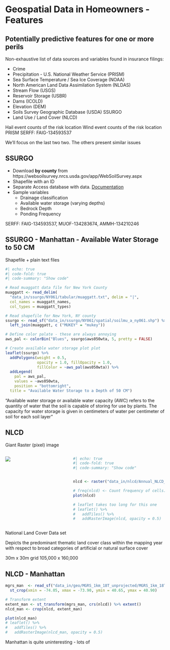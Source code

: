 # Geospatial Data in Homeowners - Features {background-color="#A1D6F4"}

## Potentially predictive features for one or more perils {background-color="#A1D6F4"}

:::{.incremental}
Non-exhaustive list of data sources and variables found in insurance filings:

- Crime
- Precipitation - U.S. National Weather Service (PRISM)
- Sea Surface Temperature / Sea Ice Coverage (NOAA)
- North American Land Data Assimilation System (NLDAS)
- Stream Flow (USGS)
- Reservoir Storage (USBR)
- Dams (ICOLD)
- Elevation (DEM)
- Soils Survey Geographic Database (USDA) SSURGO
- Land Use / Land Cover (NLCD)

:::

::: {.notes}

Hail event counts of the risk location
Wind event counts of the risk location 
PRISM SERFF: FAIG-134593537

We'll focus on the last two two. The others present similar issues

:::

## SSURGO {background-color="#A1D6F4"}

:::{.incremental} 

- Download **by county** from https://websoilsurvey.nrcs.usda.gov/app/WebSoilSurvey.aspx
- Shapefile with an ID
- Separate Access database with data. [Documentation](https://www.nrcs.usda.gov/resources/data-and-reports/soil-survey-geographic-database-ssurgo
)
- Sample variables 
  - Drainage classification 
  - Available water storage (varying depths)
  - Bedrock Depth
  - Ponding Frequency

:::

::: {.notes }

SERFF: FAIG-134593537, MUOF-134283674, AMMH-134210246

:::

## SSURGO - Manhattan - Available Water Storage to 50 CM {background-color="#A1D6F4"}

Shapefile + plain text files

```r
#| echo: true
#| code-fold: true
#| code-summary: "Show code"

# Read muaggatt data file for New York County
muaggatt <- read_delim(
  "data_in/ssurgo/NY061/tabular/muaggatt.txt", delim = "|",
  col_names = muaggatt_names,
  col_types = muaggatt_types)

# Read shapefile for New York, NY county
ssurgo <- read_sf("data_in/ssurgo/NY061/spatial/soilmu_a_ny061.shp") %>%
  left_join(muaggatt, c ("MUKEY" = "mukey"))

# Define color palate - these are always annoying
aws_pal <- colorBin("Blues", ssurgo$aws050wta, 5, pretty = FALSE)

# Create available water storage plot plot
leaflet(ssurgo) %>%
  addPolygons(weight = 0.5,
              opacity = 1.0, fillOpacity = 1.0,
              fillColor = ~aws_pal(aws050wta)) %>%
  addLegend(
    pal = aws_pal,
    values = ~aws050wta,
    position = "bottomright",
  title = "Available Water Storage to a Depth of 50 CM")

```

:::{.notes }
"Available water storage or available water capacity (AWC) refers to the quantity of water that the soil is capable of storing for use by plants. The capacity for water storage is given in centimeters of water per centimeter of soil for each soil layer"
:::

## NLCD {background-color="#A1D6F4"}

Giant Raster (pixel) image

::: columns
::: {.column width="40%"}
![](images/nlcd_legend.jpg)
:::

::: {.column width="60%"}
```r
#| echo: true
#| code-fold: true
#| code-summary: "Show code"


nlcd <- raster("data_in/nlcd/Annual_NLCD_LndCov_2023_CU_C1V0.tif")

# freq(nlcd) <- Count frequency of cells. Takes a long time to render
plot(nlcd)

# leaflet takes too long for this one
# leaflet() %>%
#   addTiles() %>%
#   addRasterImage(nlcd, opacity = 0.5)

```
:::
:::

::: {.notes }
National Land Cover Data set

Depicts the predominant thematic land cover class within the mapping year with respect to broad categories of artificial or natural surface cover

30m x 30m grid
105,000 x 160,000

:::

## NLCD - Manhattan {background-color="#A1D6F4"}

```r

mgrs_man  <- read_sf("data_in/geo/MGRS_1km_18T_unprojected/MGRS_1km_18T_unprojected.shp") %>%
  st_crop(xmin = -74.05, xmax = -73.90, ymin = 40.65, ymax = 40.90)

# Transform extent
extent_man <- st_transform(mgrs_man, crs(nlcd)) %>% extent()
nlcd_man <- crop(nlcd, extent_man)

plot(nlcd_man)
# leaflet() %>%
#   addTiles() %>%
#   addRasterImage(nlcd_man, opacity = 0.5)

```

:::{.notes }
Manhattan is quite uninteresting - lots of 

::: 